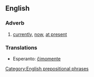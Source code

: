 ==English==

===Adverb===
{{en-adv|pos=[[at]] [[this]] [[moment]] [[in]] [[time]]|-}}

# [[currently]], [[now]], [[at present]]

===Translations===
* Esperanto: [[ĉimomente]]


[[Category:English prepositional phrases]]
